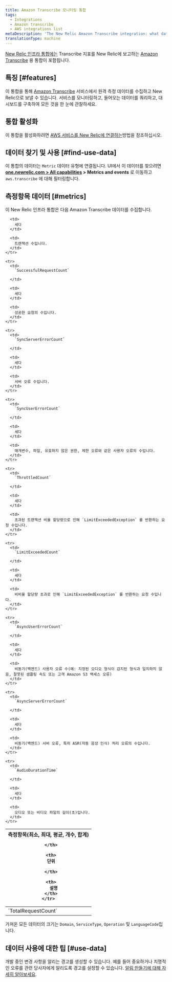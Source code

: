 ```yaml
---
title: Amazon Transcribe 모니터링 통합
tags:
  - Integrations
  - Amazon transcribe
  - AWS integrations list
metaDescription: 'The New Relic Amazon Transcribe integration: what data it reports, and how to enable it.'
translationType: machine
---
```


[New Relic 인프라 통합에는](/docs/infrastructure/integrations-getting-started/getting-started/introduction-infrastructure-integrations) Transcribe 지표를 New Relic에 보고하는 [Amazon Transcribe](https://aws.amazon.com/transcribe) 용 통합이 포함됩니다.

## 특징 [#features]

이 통합을 통해 [Amazon Transcribe](https://aws.amazon.com/transcribe/) 서비스에서 원격 측정 데이터를 수집하고 New Relic으로 보낼 수 있습니다. 서비스를 모니터링하고, 들어오는 데이터를 쿼리하고, 대시보드를 구축하여 모든 것을 한 눈에 관찰하세요.

## 통합 활성화

이 통합을 활성화하려면 [AWS 서비스를 New Relic에 연결하는](/docs/infrastructure/amazon-integrations/connect/aws-metric-stream/#set-up-metric-stream)방법을 참조하십시오.

## 데이터 찾기 및 사용 [#find-use-data]

이 통합의 데이터는 `Metric` 데이터 유형에 연결됩니다. UI에서 이 데이터를 찾으려면 **[one.newrelic.com > All capabilities](https://one.newrelic.com/all-capabilities) > Metrics and events** 로 이동하고 `aws.transcribe` 에 대해 필터링합니다.

## 측정항목 데이터 [#metrics]

이 New Relic 인프라 통합은 다음 Amazon Transcribe 데이터를 수집합니다.

<table>
  <thead>
    <tr>
      <th style={{ width: "200px" }}>
        측정항목(최소, 최대, 평균, 개수, 합계)  

      </th>

      <th>
        단위  

      </th>

      <th>
        설명
      </th>
    </tr>
  </thead>

  <tbody>
    <tr>
      <td>
        `TotalRequestCount`
      </td>

      <td>
        세다
      </td>

      <td>
        트랜잭션 수입니다.
      </td>
    </tr>

    <tr>
      <td>
        `SuccessfulRequestCount`  

      </td>

      <td>
        세다
      </td>

      <td>
        성공한 요청의 수입니다.
      </td>
    </tr>

    <tr>
      <td>
        `SyncServerErrorCount`  

      </td>

      <td>
        세다
      </td>

      <td>
        서버 오류 수입니다.
      </td>
    </tr>

    <tr>
      <td>
        `SyncUserErrorCount`  

      </td>

      <td>
        세다
      </td>

      <td>
        매개변수, 파일, 유효하지 않은 권한, 제한 오류와 같은 사용자 오류의 수입니다.
      </td>
    </tr>

    <tr>
      <td>
        `ThrottledCount`  

      </td>

      <td>
        세다
      </td>

      <td>
        초과된 트랜잭션 비율 할당량으로 인해 `LimitExceededException` 를 반환하는 요청 수입니다.
      </td>
    </tr>

    <tr>
      <td>
        `LimitExceededCount`  

      </td>

      <td>
        세다
      </td>

      <td>
        비비율 할당량 초과로 인해 `LimitExceededException` 를 반환하는 요청 수입니다.
      </td>
    </tr>

    <tr>
      <td>
        `AsyncUserErrorCount`  

      </td>

      <td>
        세다
      </td>

      <td>
        비동기(백엔드) 사용자 오류 수(예: 지정된 오디오 형식이 감지된 형식과 일치하지 않음, 잘못된 샘플링 속도 또는 고객 Amazon S3 액세스 오류)
      </td>
    </tr>

    <tr>
      <td>
        `AsyncServerErrorCount`  

      </td>

      <td>
        세다
      </td>

      <td>
        비동기(백엔드) 서버 오류, 특히 ASR(자동 음성 인식) 처리 오류의 수입니다.
      </td>
    </tr>

    <tr>
      <td>
        `AudioDurationTime`  

      </td>

      <td>
        세다
      </td>

      <td>
        오디오 또는 비디오 파일의 길이(초)입니다.
      </td>
    </tr>
  </tbody>
</table>

가져온 모든 데이터의 크기는 `Domain`, `ServiceType`, `Operation` 및 `LanguageCode`입니다.

## 데이터 사용에 대한 팁 [#use-data]

개발 중인 변경 사항을 알리는 경고를 생성할 수 있습니다. 예를 들어 중요하거나 치명적인 오류를 관련 당사자에게 알리도록 경고를 설정할 수 있습니다. [알림 만들기에 대해 자세히 알아보세요](/docs/alerts-applied-intelligence/new-relic-alerts/learn-alerts/introduction-alerts).